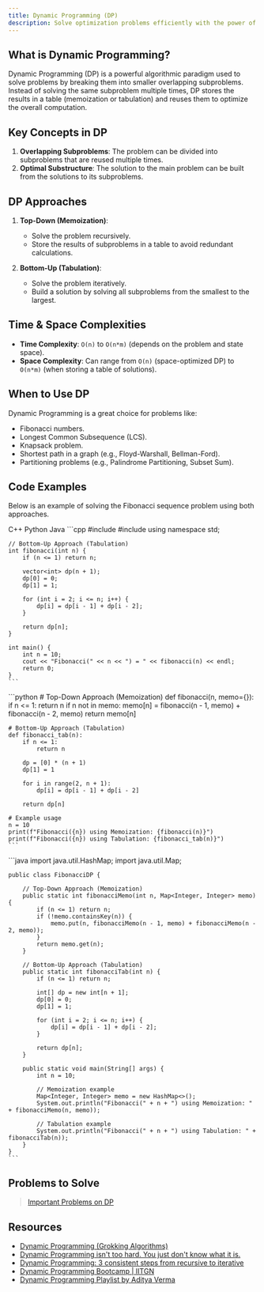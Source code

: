 ```yaml
---
title: Dynamic Programming (DP)
description: Solve optimization problems efficiently with the power of overlapping subproblems and optimal substructure.
---
```


## <HoverUnderline>What is Dynamic Programming?</HoverUnderline>

Dynamic Programming (DP) is a powerful algorithmic paradigm used to solve problems by breaking them into smaller overlapping subproblems. Instead of solving the same subproblem multiple times, DP stores the results in a table (memoization or tabulation) and reuses them to optimize the overall computation.

## <HoverUnderline>Key Concepts in DP</HoverUnderline>

1. **Overlapping Subproblems**: The problem can be divided into subproblems that are reused multiple times.
2. **Optimal Substructure**: The solution to the main problem can be built from the solutions to its subproblems.

## <HoverUnderline>DP Approaches</HoverUnderline>

1. **Top-Down (Memoization)**:
   - Solve the problem recursively.
   - Store the results of subproblems in a table to avoid redundant calculations.

2. **Bottom-Up (Tabulation)**:
   - Solve the problem iteratively.
   - Build a solution by solving all subproblems from the smallest to the largest.

## <HoverUnderline>Time & Space Complexities</HoverUnderline>

- **Time Complexity**: `O(n)` to `O(n*m)` (depends on the problem and state space).
- **Space Complexity**: Can range from `O(n)` (space-optimized DP) to `O(n*m)` (when storing a table of solutions).

## <HoverUnderline>When to Use DP</HoverUnderline>

Dynamic Programming is a great choice for problems like:

- Fibonacci numbers.
- Longest Common Subsequence (LCS).
- Knapsack problem.
- Shortest path in a graph (e.g., Floyd-Warshall, Bellman-Ford).
- Partitioning problems (e.g., Palindrome Partitioning, Subset Sum).

## <HoverUnderline>Code Examples</HoverUnderline>

Below is an example of solving the Fibonacci sequence problem using both approaches.

<Tabs defaultValue="python" className="pt-5 pb-1">
  <TabsList>
    <TabsTrigger value="cpp">C++</TabsTrigger>
    <TabsTrigger value="python">Python</TabsTrigger>
    <TabsTrigger value="java">Java</TabsTrigger>
  </TabsList>

  <TabsContent value="cpp">
    ```cpp
    #include <iostream>
    #include <vector>
    using namespace std;

    // Bottom-Up Approach (Tabulation)
    int fibonacci(int n) {
        if (n <= 1) return n;

        vector<int> dp(n + 1);
        dp[0] = 0;
        dp[1] = 1;

        for (int i = 2; i <= n; i++) {
            dp[i] = dp[i - 1] + dp[i - 2];
        }

        return dp[n];
    }

    int main() {
        int n = 10;
        cout << "Fibonacci(" << n << ") = " << fibonacci(n) << endl;
        return 0;
    }
    ```
  </TabsContent>

  <TabsContent value="python">
    ```python
    # Top-Down Approach (Memoization)
    def fibonacci(n, memo={}):
        if n <= 1:
            return n
        if n not in memo:
            memo[n] = fibonacci(n - 1, memo) + fibonacci(n - 2, memo)
        return memo[n]

    # Bottom-Up Approach (Tabulation)
    def fibonacci_tab(n):
        if n <= 1:
            return n

        dp = [0] * (n + 1)
        dp[1] = 1

        for i in range(2, n + 1):
            dp[i] = dp[i - 1] + dp[i - 2]

        return dp[n]

    # Example usage
    n = 10
    print(f"Fibonacci({n}) using Memoization: {fibonacci(n)}")
    print(f"Fibonacci({n}) using Tabulation: {fibonacci_tab(n)}")
    ```
  </TabsContent>

  <TabsContent value="java">
    ```java
    import java.util.HashMap;
    import java.util.Map;

    public class FibonacciDP {

        // Top-Down Approach (Memoization)
        public static int fibonacciMemo(int n, Map<Integer, Integer> memo) {
            if (n <= 1) return n;
            if (!memo.containsKey(n)) {
                memo.put(n, fibonacciMemo(n - 1, memo) + fibonacciMemo(n - 2, memo));
            }
            return memo.get(n);
        }

        // Bottom-Up Approach (Tabulation)
        public static int fibonacciTab(int n) {
            if (n <= 1) return n;

            int[] dp = new int[n + 1];
            dp[0] = 0;
            dp[1] = 1;

            for (int i = 2; i <= n; i++) {
                dp[i] = dp[i - 1] + dp[i - 2];
            }

            return dp[n];
        }

        public static void main(String[] args) {
            int n = 10;

            // Memoization example
            Map<Integer, Integer> memo = new HashMap<>();
            System.out.println("Fibonacci(" + n + ") using Memoization: " + fibonacciMemo(n, memo));

            // Tabulation example
            System.out.println("Fibonacci(" + n + ") using Tabulation: " + fibonacciTab(n));
        }
    }
    ```
  </TabsContent>
</Tabs>

## <HoverUnderline>Problems to Solve</HoverUnderline>

> [Important Problems on DP](https://leetcode.com/problem-list/aknlm6br/)

## <HoverUnderline>Resources</HoverUnderline>

- [Dynamic Programming (Grokking Algorithms)](https://edu.anarcho-copy.org/Algorithm/grokking-algorithms-illustrated-programmers-curious.pdf#page=180)
- [Dynamic Programming isn't too hard. You just don't know what it is.](https://www.youtube.com/watch?v=gK8KmTDtX8E)
- [Dynamic Programming: 3 consistent steps from recursive to iterative](https://youtu.be/NA7u5GTh6fw?si=XtBbxAOSnfhVygND)
- [Dynamic Programming Bootcamp | IITGN](https://youtube.com/playlist?list=PLAj_13N2fk-RA6wvOUmWOyUeL9zmWFJoI&si=SrR5H6odZIjXvTTM)
- [Dynamic Programming Playlist by Aditya Verma](https://youtube.com/playlist?list=PL_z_8CaSLPWekqhdCPmFohncHwz8TY2Go&si=1ltXQ91yG7DSWq-4)
